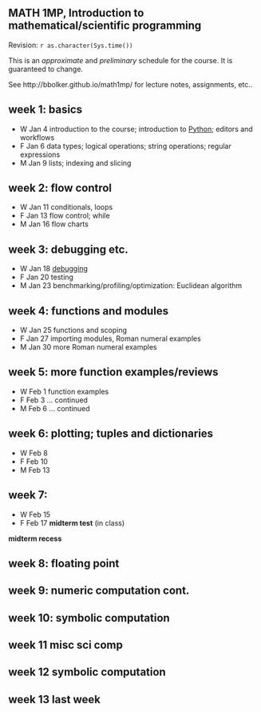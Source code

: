 ## MATH 1MP, Introduction to mathematical/scientific programming

Revision: `r as.character(Sys.time())`

This is an *approximate* and *preliminary* schedule for the course.  It is guaranteed to change.

See http://bbolker.github.io/math1mp/ for lecture notes, assignments, etc..

## week 1: basics

- W Jan 4 introduction to the course; introduction to [Python](http://xkcd.com/353/); editors and workflows
- F Jan 6 data types; logical operations; string operations; regular expressions
- M Jan 9 lists; indexing and slicing

<!-- editors (xkcd butterfly?) -->
<!-- variable naming and conventions; http://www.gps.alaska.edu/jeff/Classes/GEOS436+636/02_fundamentals.pdf; **assignment**: set up Python and write a couple of trivial programmes -->

## week 2: flow control

- W Jan 11 conditionals, loops
- F Jan 13 flow control; while
- M Jan 16 flow charts

## week 3: debugging etc.

- W Jan 18 [debugging](http://danluu.com/teach-debugging/)
- F Jan 20 testing
- M Jan 23 benchmarking/profiling/optimization: Euclidean algorithm

## week 4: functions and modules

- W Jan 25 functions and scoping
- F Jan 27 importing modules, Roman numeral examples
- M Jan 30 more Roman numeral examples

## week 5: more function examples/reviews

- W Feb 1 function examples
- F Feb 3 ... continued
- M Feb 6 ... continued

## week 6: plotting; tuples and dictionaries

- W Feb 8 
- F Feb 10 
- M Feb 13 

## week 7: 

- W Feb 15
- F Feb 17 **midterm test** (in class) 

**midterm recess**

## week 8: floating point

<!-- 
- M Feb 27
- W Mar 1
- F Mar 3
-->

## week 9: numeric computation cont.

<!-- 
- M Mar 6   floating point algorithms (root-finding, optimization) 
- W Mar 8  floating point algorithms (differential equations) 
- F Mar 10 
-->

## week 10: symbolic computation

<!--
- M Mar 13 plotting (data visualization)
- W Mar 15 
- F Mar 17 
-->

## week 11 misc sci comp

<!--
- M Mar 20 data management; pandas
- W Mar 22 web scraping
- F Mar 24
-->

## week 12 symbolic computation

<!-- 
- M Mar 27 symbolic computation; SymPy and Sage
- W Mar 29 ... continued
- F Mar 31
-->

## week 13 last week

<!--
- M Apr 3
- W Apr 5
-->


